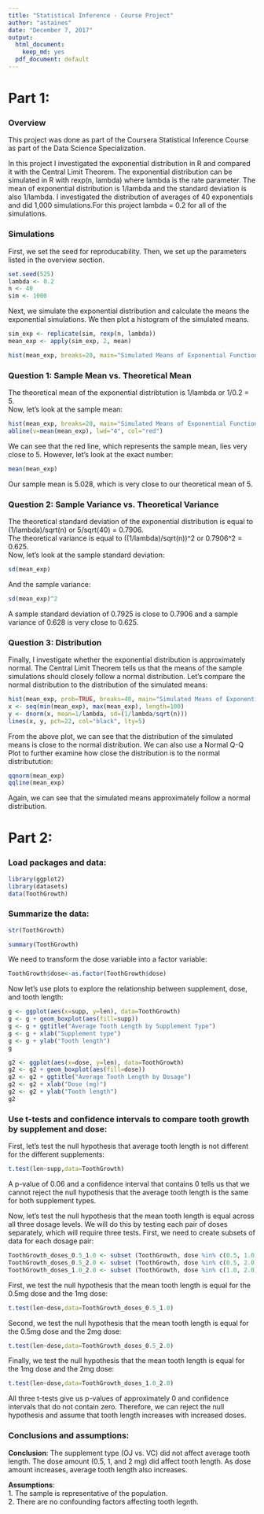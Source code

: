 ```yaml
---
title: "Statistical Inference - Course Project"
author: "astaines"
date: "December 7, 2017"
output:
  html_document:
    keep_md: yes
  pdf_document: default
---
```

# Part 1: 
### Overview
This project was done as part of the Coursera Statistical Inference Course as part of the Data Science Specialization.

In this project I investigated the exponential distribution in R and compared it with the Central Limit Theorem.  The exponential distribution can be simulated in R with rexp(n, lambda) where lambda is the rate parameter. The mean of exponential distribution is 1/lambda and the standard deviation is also 1/lambda. I investigated the distribution of averages of 40 exponentials and did 1,000 simulations.For this project lambda = 0.2 for all of the simulations. 

### Simulations
First, we set the seed for reproducability. Then, we set up the parameters listed in the overview section. 
```r
set.seed(525)
lambda <- 0.2 
n <- 40 
sim <- 1000
```

Next, we simulate the exponential distribution and calculate the means the exponential simulations. We then plot a histogram of the simulated means. 
```r
sim_exp <- replicate(sim, rexp(n, lambda))
mean_exp <- apply(sim_exp, 2, mean)

hist(mean_exp, breaks=20, main="Simulated Means of Exponential Function", xlab="Simulated Means")
```

### Question 1: Sample Mean vs. Theoretical Mean
The theoretical mean of the exponential distribtution is 1/lambda or 1/0.2 = 5.  
Now, let's look at the sample mean: 
```r
hist(mean_exp, breaks=20, main="Simulated Means of Exponential Function", xlab="Simulated Means")
abline(v=mean(mean_exp), lwd="4", col="red")
```

We can see that the red line, which represents the sample mean, lies very close to 5. However, let's look at the exact number: 
```r
mean(mean_exp)
```

Our sample mean is 5.028, which is very close to our theoretical mean of 5. 

### Question 2: Sample Variance vs. Theoretical Variance
The theoretical standard deviation of the exponential distribution is equal to (1/lambda)/sqrt(n) or 5/sqrt(40) = 0.7906.  
The theoretical variance is equal to ((1/lambda)/sqrt(n))^2 or 0.7906^2 = 0.625.  
Now, let's look at the sample standard deviation: 
```r
sd(mean_exp)
```

And the sample variance:
```r
sd(mean_exp)^2
```

A sample standard deviation of 0.7925 is close to 0.7906 and a sample variance of 0.628 is very close to 0.625. 

### Question 3: Distribution

Finally, I investigate whether the exponential distribution is approximately normal. The Central Limit Theorem tells us that the means of the sample simulations should closely follow a normal distribution. Let's compare the normal distribution to the distribution of the simulated means: 
```r
hist(mean_exp, prob=TRUE, breaks=40, main="Simulated Means of Exponential Function", xlab="Simulated Means")
x <- seq(min(mean_exp), max(mean_exp), length=100)
y <- dnorm(x, mean=1/lambda, sd=(1/lambda/sqrt(n)))
lines(x, y, pch=22, col="black", lty=5)
```

From the above plot, we can see that the distribution of the simulated means is close to the normal distribution. We can also use a Normal Q-Q Plot to further examine how close the distribution is to the normal distributution: 
```r
qqnorm(mean_exp)
qqline(mean_exp)
```

Again, we can see that the simulated means approximately follow a normal distribution.

# Part 2: 
### Load packages and data: 
```r
library(ggplot2)
library(datasets)
data(ToothGrowth)
```

### Summarize the data: 
```r
str(ToothGrowth)
```
  
```r
summary(ToothGrowth)
```

We need to transform the dose variable into a factor variable: 
```r
ToothGrowth$dose<-as.factor(ToothGrowth$dose)
```

Now let's use plots to explore the relationship between supplement, dose, and tooth length: 
```r
g <- ggplot(aes(x=supp, y=len), data=ToothGrowth) 
g <- g + geom_boxplot(aes(fill=supp))
g <- g + ggtitle("Average Tooth Length by Supplement Type")
g <- g + xlab("Supplement type") 
g <- g + ylab("Tooth length")
g
```
  
```r
g2 <- ggplot(aes(x=dose, y=len), data=ToothGrowth) 
g2 <- g2 + geom_boxplot(aes(fill=dose))
g2 <- g2 + ggtitle("Average Tooth Length by Dosage")
g2 <- g2 + xlab("Dose (mg)") 
g2 <- g2 + ylab("Tooth length")
g2
```

### Use t-tests and confidence intervals to compare tooth growth by supplement and dose: 
First, let's test the null hypothesis that average tooth length is not different for the different supplements: 
```r
t.test(len~supp,data=ToothGrowth)
```
A p-value of 0.06 and a confidence interval that contains 0 tells us that we cannot reject the null hypothesis that the average tooth length is the same for both supplement types. 
  
Now, let's test the null hypothesis that the mean tooth length is equal across all three dosage levels. We will do this by testing each pair of doses separately, which will require three tests. First, we need to create subsets of data for each dosage pair: 
```r
ToothGrowth_doses_0.5_1.0 <- subset (ToothGrowth, dose %in% c(0.5, 1.0)) 
ToothGrowth_doses_0.5_2.0 <- subset (ToothGrowth, dose %in% c(0.5, 2.0)) 
ToothGrowth_doses_1.0_2.0 <- subset (ToothGrowth, dose %in% c(1.0, 2.0))
```

First, we test the null hypothesis that the mean tooth length is equal for the 0.5mg dose and the 1mg dose:
```r
t.test(len~dose,data=ToothGrowth_doses_0.5_1.0)
```
Second, we test the null hypothesis that the mean tooth length is equal for the 0.5mg dose and the 2mg dose:
```r
t.test(len~dose,data=ToothGrowth_doses_0.5_2.0)
```
Finally, we test the null hypothesis that the mean tooth length is equal for the 1mg dose and the 2mg dose:
```r
t.test(len~dose,data=ToothGrowth_doses_1.0_2.0)
```

All three t-tests give us p-values of approximately 0 and confidence intervals that do not contain zero. Therefore, we can reject the null hypothesis and assume that tooth length increases with increased doses. 

### Conclusions and assumptions: 
**Conclusion**: The supplement type (OJ vs. VC) did not affect average tooth length. The dose amount (0.5, 1, and 2 mg) did affect tooth length. As dose amount increases, average tooth length also increases. 

**Assumptions**:  
1. The sample is representative of the population.  
2. There are no confounding factors affecting tooth legnth. 
  
  
  









